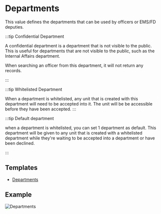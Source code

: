 # Departments

This value defines the departments that can be used by officers or EMS/FD deputies.

:::tip Confidential Department

A confidential department is a department that is not visible to the public. This is useful for departments that are not visible to the public, such as the Internal Affairs department.

When searching an officer from this department, it will not return any records.

:::

:::tip Whitelisted Department

When a department is whitelisted, any unit that is created with this department will need to be accepted into it. The unit will be be accessible before they have been accepted.
:::

:::tip Default department

when a department is whitelisted, you can set 1 department as default. This department will be given to any unit that is created with a whitelisted department while they're waiting to be accepted into a department or have been declined.

:::

## Templates

- <a download href="https://docs.snailycad.org/templates/departments.json">
    Departments
  </a>

## Example

![Departments](/features/values/department.png)
